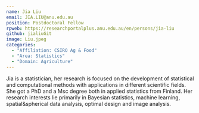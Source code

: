```yaml
---
name: Jia Liu
email: JIA.LIU@anu.edu.au
position: Postdoctoral Fellow
rpweb: https://researchportalplus.anu.edu.au/en/persons/jia-liu
github: jialiuGit
image: Liu.jpeg
categories: 
  - "Affiliation: CSIRO Ag & Food"
  - "Area: Statistics"
  - "Domain: Agriculture"
---
```


Jia is a statistician, her research is focused on the development of statistical and computational methods with applications in different scientific fields. She got a PhD and a Msc degree both in applied statistics from Finland. Her research interests lie primarily in Bayesian statistics, machine learning, spatial&spherical data analysis, optimal design and image analysis.

